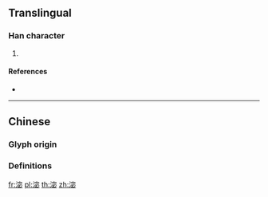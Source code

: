{{character info/new}}
==Translingual==

===Han character===
{{Han char|rn=85|rad=水|as=08|sn=11|four=|canj=EJPH|ids=⿰氵宓}}

# {{defn|Han|sort=水08}}

====References====
* {{Han ref|kx=0630.260|dkj=17668|dj=1033.060|hdz=31662.050|uh=6DE7|ud=28135}}

----

==Chinese==
{{zh-forms}}

===Glyph origin===
{{Han etym}}

===Definitions===
{{zh-see|㴵|v}}

[[fr:淧]]
[[pl:淧]]
[[th:淧]]
[[zh:淧]]